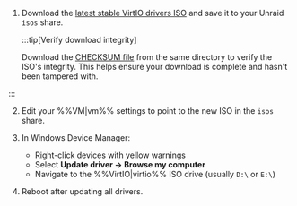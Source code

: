 1. Download the [latest stable VirtIO drivers ISO](https://fedorapeople.org/groups/virt/virtio-win/direct-downloads/stable-virtio/virtio-win.iso) and save it to your Unraid `isos` share.

   :::tip[Verify download integrity]

   Download the [CHECKSUM file](https://fedorapeople.org/groups/virt/virtio-win/direct-downloads/stable-virtio/CHECKSUM) from the same directory to verify the ISO's integrity. This helps ensure your download is complete and hasn't been tampered with.

:::

2. Edit your %%VM|vm%% settings to point to the new ISO in the `isos` share.

3. In Windows Device Manager:
   - Right-click devices with yellow warnings
   - Select **Update driver → Browse my computer**
   - Navigate to the %%VirtIO|virtio%% ISO drive (usually `D:\` or `E:\`)

4. Reboot after updating all drivers.
